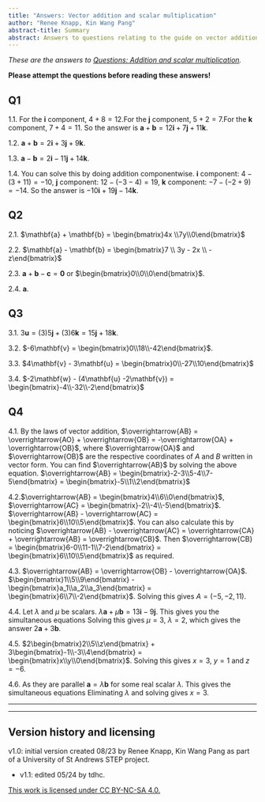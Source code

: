 ```yaml
---
title: "Answers: Vector addition and scalar multiplication"
author: "Renee Knapp, Kin Wang Pang"
abstract-title: Summary
abstract: Answers to questions relating to the guide on vector addition and scalar multiplication.
---
```


*These are the answers to [Questions: Addition and scalar multiplication](../questions/qs-addandsm.qmd).* 

**Please attempt the questions before reading these answers!**

<!--1 hyperlink: line 9-->

## Q1 {-}

1.1. For the $\mathbf{i}$ component, $4 + 8 = 12$.For the $\mathbf{j}$ component, $5 + 2 = 7$.For the $\mathbf{k}$ component, $7 + 4 = 11$. So the answer is $\mathbf{a} + \mathbf{b} = 12\mathbf{i} + 7\mathbf{j} + 11\mathbf{k}$.

1.2. $\mathbf{a} + \mathbf{b} = 2\mathbf{i} + 3\mathbf{j} + 9\mathbf{k}$.

1.3. $\mathbf{a} - \mathbf{b} = 2\mathbf{i} - 11\mathbf{j} + 14\mathbf{k}$.

1.4. You can solve this by doing addition componentwise. $\mathbf{i}$ component: $4- (3+11) = -10$, $\mathbf{j}$ component: $12- (-3-4) = 19$, $\mathbf{k}$ component: $-7-(-2+9) = -14$. So the answer is $-10\mathbf{i} + 19\mathbf{j} -14\mathbf{k}$.

## Q2 {-}

2.1. $\mathbf{a} + \mathbf{b} = \begin{bmatrix}4x \\7y\\0\end{bmatrix}$

2.2. $\mathbf{a} - \mathbf{b} = \begin{bmatrix}7 \\ 3y - 2x \\ -z\end{bmatrix}$

2.3. $\mathbf{a} + \mathbf{b} - \mathbf{c} = \mathbf{0}$ or $\begin{bmatrix}0\\0\\0\end{bmatrix}$.

2.4. $\mathbf{a}$.

## Q3 {-}

3.1. $3\mathbf{u} = (3)5\mathbf{j} + (3)6\mathbf{k} = 15\mathbf{j} + 18\mathbf{k}$.

3.2. $-6\mathbf{v} = \begin{bmatrix}0\\18\\-42\end{bmatrix}$.

3.3. $4\mathbf{v} - 3\mathbf{u} = \begin{bmatrix}0\\-27\\10\end{bmatrix}$

3.4. $-2\mathbf{w} - (4\mathbf{u} -2\mathbf{v}) = \begin{bmatrix}-4\\-32\\-2\end{bmatrix}$

## Q4 {-}

4.1. By the laws of vector addition, $\overrightarrow{AB} = \overrightarrow{AO} + \overrightarrow{OB} = -\overrightarrow{OA} + \overrightarrow{OB}$, where $\overrightarrow{OA}$ and $\overrightarrow{OB}$ are the respective coordinates of $A$ and $B$ written in vector form. You can find $\overrightarrow{AB}$ by solving the above equation. $\overrightarrow{AB} = \begin{bmatrix}-2-3\\5-4\\7-5\end{bmatrix} = \begin{bmatrix}-5\\1\\2\end{bmatrix}$

4.2.$\overrightarrow{AB} = \begin{bmatrix}4\\6\\0\end{bmatrix}$, $\overrightarrow{AC} = \begin{bmatrix}-2\\-4\\-5\end{bmatrix}$. $\overrightarrow{AB} - \overrightarrow{AC} = \begin{bmatrix}6\\10\\5\end{bmatrix}$. You can also calculate this by noticing $\overrightarrow{AB} - \overrightarrow{AC} = \overrightarrow{CA} + \overrightarrow{AB} = \overrightarrow{CB}$. Then $\overrightarrow{CB} = \begin{bmatrix}6-0\\11-1\\7-2\end{bmatrix} = \begin{bmatrix}6\\10\\5\end{bmatrix}$ as required.

<!-- 4.3. Let $\lambda$ be a real scalar. $\overrightarrow{AB} = \lambda\overrightarrow{BC}$. $\overrightarrow{AB} = \begin{bmatrix}10\\-5\end{bmatrix}$, $\overrightarrow{BC} = \begin{bmatrix}4k-12\\3k-4\end{bmatrix}$. This gives you the simultaneous equations $\begin{cases} 10 = \lambda(4k-12)\\-5 = \lambda(3k-4) \end{cases}$. Solving this gives $k = 2$. -->

4.3. $\overrightarrow{AB} = \overrightarrow{OB} - \overrightarrow{OA}$. $\begin{bmatrix}1\\5\\9\end{bmatrix} - \begin{bmatrix}a_1\\a_2\\a_3\end{bmatrix} = \begin{bmatrix}6\\7\\-2\end{bmatrix}$. Solving this gives $A = (-5,-2,11)$.

4.4. Let $\lambda$ and $\mu$ be scalars. $\lambda \mathbf{a} + \mu \mathbf{b} = 13\mathbf{i} -9\mathbf{j}$. This gives you the simultaneous equations 
\begin{align*} 
2\lambda + 3\mu &= 13 \tag{\textsf{$\mathbf{i}$ component}}\\
3\lambda -5\mu &= -9 \tag{\textsf{$\mathbf{j}$ component}}
\end{align*}
Solving this gives $\mu = 3$, $\lambda = 2$, which gives the answer $2\mathbf{a} + 3\mathbf{b}$.

4.5. $2\begin{bmatrix}2\\5\\z\end{bmatrix} + 3\begin{bmatrix}-1\\-3\\4\end{bmatrix} = \begin{bmatrix}x\\y\\0\end{bmatrix}$. Solving this gives $x = 3$, $y = 1$ and $z = -6$.

4.6. As they are parallel $\mathbf{a} = \lambda \mathbf{b}$ for some real scalar $\lambda$. This gives the simultaneous equations 
\begin{align*} 
x - 7 &= -2\lambda \tag{\textsf{$\mathbf{i}$ component}}\\
5x+1 &= 8\lambda \tag{\textsf{$\mathbf{k}$ component}}
\end{align*} 
Eliminating $\lambda$ and solving gives $x = 3$.

<!-- 4.8. This gives the simultaneous equations $\begin{cases} 5\alpha + 5 = 2\alpha -2\\3-\beta = 3\beta + 8\\7-2 = \gamma + 12\\1+5 = 2\delta + 2\delta\end{cases}$. Solving this gives $\alpha = -\frac{7}{3}$,$\beta = -\frac{5}{4}$,$\gamma = -7$ and $\delta = \frac{3}{2}$. -->

---

---

## Version history and licensing {-}

v1.0: initial version created 08/23 by Renee Knapp, Kin Wang Pang as part of a University of St Andrews STEP project.

  - v1.1: edited 05/24 by tdhc.

[This work is licensed under CC BY-NC-SA 4.0.](https://creativecommons.org/licenses/by-nc-sa/4.0/?ref=chooser-v1)


